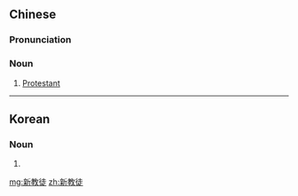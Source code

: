 ==Chinese==
{{zh-forms|type=12}}

===Pronunciation===
{{zh-pron
|m=xīnjiàotú
|c=san1 gaau3 tou4
|cat=n
}}

===Noun===
{{zh-noun}}

# [[Protestant]] {{gloss|someone who is a member of such a denomination}}

{{zh-cat|Protestantism}}

----

==Korean==
{{ko-hanjatab}}

===Noun===
{{ko-noun|hj|hangeul=신교도}}

# {{hanja form of|신교도|[[Protestant]]}}

[[mg:新教徒]]
[[zh:新教徒]]